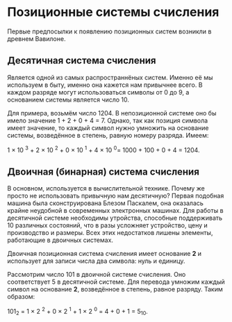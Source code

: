 # Позиционные системы счисления

Первые предпосылки к появлению позиционных систем возникли в древнем Вавилоне. 

## Десятичная система счисления

Является одной из самых распространнёных систем. Именно её мы используем в быту, именно она кажется нам привычнее всего. В каждом разряде могут использоваться символы от 0 до 9, а основанием системы является число 10.

Для примера, возьмём число 1204. В непозиционной системе оно бы имело значение 1 + 2 + 0 + 4 = 7. Однако, так как позиция символа имеет значение, то каждый символ нужно умножить на основание системы, возведённое в степень, равную номеру разряда. Имеем:

1 × 10 <sup>3</sup> + 2 × 10 <sup>2</sup> + 0 × 10 <sup>1</sup> + 4 × 10 <sup>0</sup>= 1000 + 100 + 0 + 4 = 1204.

## Двоичная (бинарная) система счисления

В основном, используется в вычислительной технике. Почему же просто не использовать привычную нам десятичную? Первая подобная машина была сконструирована Блезом Паскалем, она оказалась крайне неудобной в современных электронных машинах. Для работы в десятичной системе необходимы утройства, способные поддерживать 10 различных состояний, что в разы усложняет устройство, цену и производство и размеры. Всех этих недостатков лишены элементы, работающие в двоичных системах.

Двоичная позиционная система счисления имеет основание __2__ и использует для записи числа два символа: нуль и единицу. 

Рассмотрим число 101 в двоичной системе счисления. Оно соответствует 5 в десятичной системе. Для перевода умножим каждый символ на основание __2__, возведённое в степень, равное разряду. Таким образом:

101<sub>2</sub> = 1 × 2 <sup>2</sup> + 0 × 2 <sup>1</sup> + 1 × 2 <sup>0</sup> = 4 + 0 + 1 = 5<sub>10</sub>.
